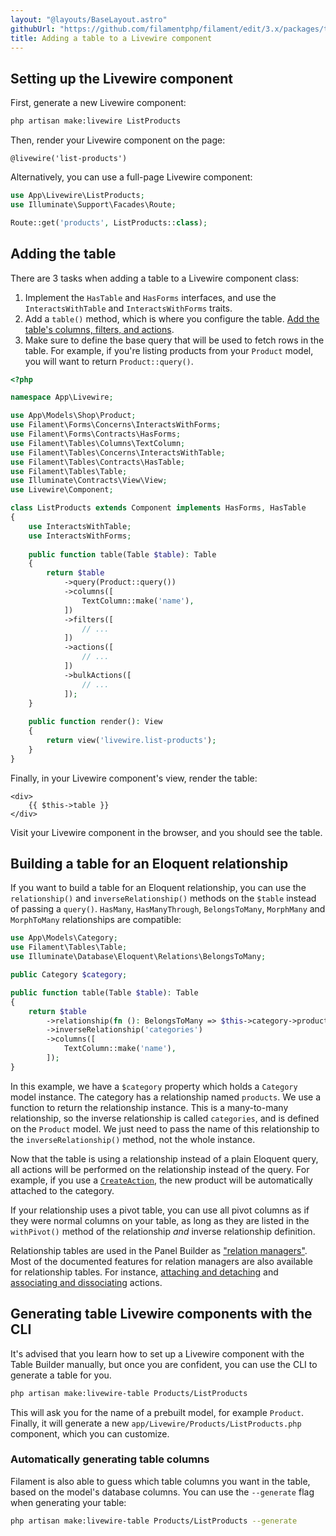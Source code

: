 ```yaml
---
layout: "@layouts/BaseLayout.astro"
githubUrl: "https://github.com/filamentphp/filament/edit/3.x/packages/tables/docs/11-adding-a-table-to-a-livewire-component.md"
title: Adding a table to a Livewire component
---
```


## Setting up the Livewire component

First, generate a new Livewire component:

```bash
php artisan make:livewire ListProducts
```

Then, render your Livewire component on the page:

```blade
@livewire('list-products')
```

Alternatively, you can use a full-page Livewire component:

```php
use App\Livewire\ListProducts;
use Illuminate\Support\Facades\Route;

Route::get('products', ListProducts::class);
```

## Adding the table

There are 3 tasks when adding a table to a Livewire component class:

1) Implement the `HasTable` and `HasForms` interfaces, and use the `InteractsWithTable` and `InteractsWithForms` traits.
2) Add a `table()` method, which is where you configure the table. [Add the table's columns, filters, and actions](getting-started#columns).
3) Make sure to define the base query that will be used to fetch rows in the table. For example, if you're listing products from your `Product` model, you will want to return `Product::query()`.

```php
<?php

namespace App\Livewire;

use App\Models\Shop\Product;
use Filament\Forms\Concerns\InteractsWithForms;
use Filament\Forms\Contracts\HasForms;
use Filament\Tables\Columns\TextColumn;
use Filament\Tables\Concerns\InteractsWithTable;
use Filament\Tables\Contracts\HasTable;
use Filament\Tables\Table;
use Illuminate\Contracts\View\View;
use Livewire\Component;

class ListProducts extends Component implements HasForms, HasTable
{
    use InteractsWithTable;
    use InteractsWithForms;
    
    public function table(Table $table): Table
    {
        return $table
            ->query(Product::query())
            ->columns([
                TextColumn::make('name'),
            ])
            ->filters([
                // ...
            ])
            ->actions([
                // ...
            ])
            ->bulkActions([
                // ...
            ]);
    }
    
    public function render(): View
    {
        return view('livewire.list-products');
    }
}
```

Finally, in your Livewire component's view, render the table:

```blade
<div>
    {{ $this->table }}
</div>
```

Visit your Livewire component in the browser, and you should see the table.

## Building a table for an Eloquent relationship

If you want to build a table for an Eloquent relationship, you can use the `relationship()` and `inverseRelationship()` methods on the `$table` instead of passing a `query()`. `HasMany`, `HasManyThrough`, `BelongsToMany`, `MorphMany` and `MorphToMany` relationships are compatible:

```php
use App\Models\Category;
use Filament\Tables\Table;
use Illuminate\Database\Eloquent\Relations\BelongsToMany;

public Category $category;

public function table(Table $table): Table
{
    return $table
        ->relationship(fn (): BelongsToMany => $this->category->products())
        ->inverseRelationship('categories')
        ->columns([
            TextColumn::make('name'),
        ]);
}
```

In this example, we have a `$category` property which holds a `Category` model instance. The category has a relationship named `products`. We use a function to return the relationship instance. This is a many-to-many relationship, so the inverse relationship is called `categories`, and is defined on the `Product` model. We just need to pass the name of this relationship to the `inverseRelationship()` method, not the whole instance.

Now that the table is using a relationship instead of a plain Eloquent query, all actions will be performed on the relationship instead of the query. For example, if you use a [`CreateAction`](../actions/prebuilt-actions/create), the new product will be automatically attached to the category.

If your relationship uses a pivot table, you can use all pivot columns as if they were normal columns on your table, as long as they are listed in the `withPivot()` method of the relationship *and* inverse relationship definition.

Relationship tables are used in the Panel Builder as ["relation managers"](../panels/resources/relation-managers#creating-a-relation-manager). Most of the documented features for relation managers are also available for relationship tables. For instance, [attaching and detaching](../panels/resources/relation-managers#attaching-and-detaching-records) and [associating and dissociating](../panels/resources/relation-managers#associating-and-dissociating-records) actions.

## Generating table Livewire components with the CLI

It's advised that you learn how to set up a Livewire component with the Table Builder manually, but once you are confident, you can use the CLI to generate a table for you.

```bash
php artisan make:livewire-table Products/ListProducts
```

This will ask you for the name of a prebuilt model, for example `Product`. Finally, it will generate a new `app/Livewire/Products/ListProducts.php` component, which you can customize.

### Automatically generating table columns

Filament is also able to guess which table columns you want in the table, based on the model's database columns. You can use the `--generate` flag when generating your table:

```bash
php artisan make:livewire-table Products/ListProducts --generate
```
